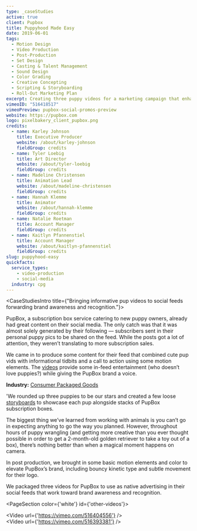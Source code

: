 ```yaml
---
type: _caseStudies
active: true
client: Pupbox
title: Puppyhood Made Easy
date: 2019-06-01
tags:
  - Motion Design
  - Video Production
  - Post-Production
  - Set Design
  - Casting & Talent Management
  - Sound Design
  - Color Grading
  - Creative Concepting
  - Scripting & Storyboarding
  - Roll-Out Marketing Plan
excerpt: Creating three puppy videos for a marketing campaign that enhanced Pupbox’s brand voice on its social media channels.
vimeoID: "516418517"
vimeoPreview: pupbox-social-promos-preview
website: https://pupbox.com
logo: pixelbakery_client_pupbox.png
credits:
  - name: Karley Johnson
    title: Executive Producer
    website: /about/karley-johnson
    fieldGroup: credits
  - name: Tyler Loebig
    title: Art Director
    website: /about/tyler-loebig
    fieldGroup: credits
  - name: Madeline Christensen
    title: Animation Lead
    website: /about/madeline-christensen
    fieldGroup: credits
  - name: Hannah Klemme
    title: Animator
    website: /about/hannah-klemme
    fieldGroup: credits
  - name: Natalie Roetman
    title: Account Manager
    fieldGroup: credits
  - name: Kaitlyn Pfannenstiel
    title: Account Manager
    website: /about/kaitlyn-pfannenstiel
    fieldGroup: credits
slug: puppyhood-easy
quickfacts:
  service_types:
    - video-production
    - social-media
  industry: cpg
---
```


<CaseStudiesIntro title={"Bringing informative pup videos to social feeds forwarding brand awareness and recognition."}>

PupBox, a subscription box service catering to new puppy owners, already had great content on their social media. The only catch was that it was almost solely generated by their following — subscribers sent in their personal puppy pics to be shared on the feed. While the posts got a lot of attention, they weren’t translating to more subscription sales.

We came in to produce some content for their feed that combined cute pup vids with informational tidbits and a call to action using some motion elements. The [videos](/services/video-production) provide some in-feed entertainment (who doesn’t love puppies?) while giving the PupBox brand a voice.

**Industry:** [Consumer Packaged Goods](/industries/cpg-video-production)

</CaseStudiesIntro>
<CaseStudiesDescription textColor={'cream'} bgColor={'pink-lighter'} headerColor={'pink'} header={'Process'}>

'We rounded up three puppies to be our stars and created a few loose [storyboards](/services/creative-strategy) to showcase each pup alongside stacks of PupBox subscription boxes.

The biggest thing we’ve learned from working with animals is you can’t go in expecting anything to go the way you planned. However, throughout hours of puppy wrangling (and getting more creative than you ever thought possible in order to get a 2-month-old golden retriever to take a toy out of a box), there’s nothing better than when a magical moment happens on camera.

In post production, we brought in some basic motion elements and color to elevate PupBox’s brand, including bouncy kinetic type and subtle movement for their logo.

We packaged three videos for PupBox to use as native advertising in their social feeds that work toward brand awareness and recognition.

</CaseStudiesDescription>

<PageSection color={'white'} id={'other-videos'}>
  <InnerWrapper>
    <div className='my-4'><Video url={'https://vimeo.com/516404556'} /></div>
    <div className='my-4'><Video url={'https://vimeo.com/516393381'} /></div>
  </InnerWrapper>
</PageSection>
